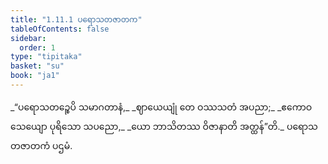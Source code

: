```yaml
---
title: "1.11.1 ပရောသတဇာတက"
tableOfContents: false
sidebar:
  order: 1
type: "tipitaka"
basket: "su"
book: "ja1"
---
```



<DynamicBreadcrumb />

<Division number="101" book="ja1" e="ch" v="22" p="24">

<Paragraph number="225" type="verses" book="ja1">
_“ပရောသတဉ္စေပိ သမာဂတာနံ,_  
_ဈာယေယျုံ တေ ဝဿသတံ အပညာ;_  
_ဧကောဝ သေယျော ပုရိသော သပညော,_  
_ယော ဘာသိတဿ ဝိဇာနာတိ အတ္ထန်”တိ._  


</Paragraph>
</Division>

<Paragraph number="226" type="center" book="ja1">
ပရောသတဇာတကံ ပဌမံ.
</Paragraph>